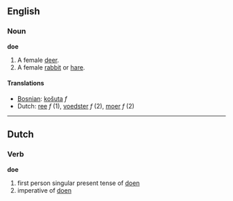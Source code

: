 ==English==
===Noun===
'''doe'''

#A female [[deer]].
#A female [[rabbit]] or [[hare]].

====Translations====
*[[Bosnian]]: [[košuta]] ''f''
*Dutch: [[ree]] ''f'' (1), [[voedster]] ''f'' (2), [[moer]] ''f'' (2)


----

==Dutch==
===Verb===
'''doe'''

# first person singular present tense of [[doen]]
# imperative of [[doen]]